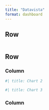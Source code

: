 ```yaml
---
title: "Datavista"
format: dashboard
---
```

    
## Row {height=70%}

```r

```

## Row {height=30%}

### Column {.tabset}

```r
#| title: Chart 2
```

```r
#| title: Chart 3
```

### Column

```r


```